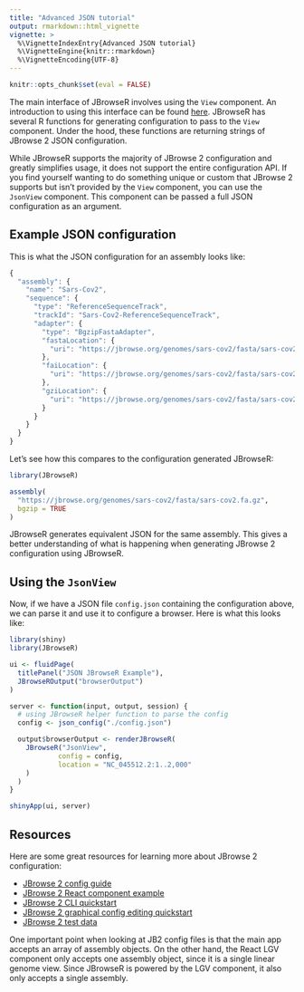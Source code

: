 ```yaml
---
title: "Advanced JSON tutorial"
output: rmarkdown::html_vignette
vignette: >
  %\VignetteIndexEntry{Advanced JSON tutorial}
  %\VignetteEngine{knitr::rmarkdown}
  %\VignetteEncoding{UTF-8}
---
```


```r
knitr::opts_chunk$set(eval = FALSE)
```

The main interface of JBrowseR involves using the `View` component.
An introduction to using this interface can be found [here](https://gmod.github.io/JBrowseR/articles/custom-browser-tutorial.html).
JBrowseR has several R functions for generating configuration to pass to the `View` component.
Under the hood, these functions are returning strings of JBrowse 2 JSON configuration.

While JBrowseR supports the majority of JBrowse 2 configuration and greatly simplifies usage, it does not support the entire configuration API.
If you find yourself wanting to do something unique or custom that JBrowse 2 supports but isn't provided by the `View` component, you can use the `JsonView` component.
This component can be passed a full JSON configuration as an argument.

## Example JSON configuration

This is what the JSON configuration for an assembly looks like:

```js
{
  "assembly": {
    "name": "Sars-Cov2",
    "sequence": {
      "type": "ReferenceSequenceTrack",
      "trackId": "Sars-Cov2-ReferenceSequenceTrack",
      "adapter": {
        "type": "BgzipFastaAdapter",
        "fastaLocation": {
          "uri": "https://jbrowse.org/genomes/sars-cov2/fasta/sars-cov2.fa.gz"
        },
        "faiLocation": {
          "uri": "https://jbrowse.org/genomes/sars-cov2/fasta/sars-cov2.fa.gz.fai"
        },
        "gziLocation": {
          "uri": "https://jbrowse.org/genomes/sars-cov2/fasta/sars-cov2.fa.gz.gzi"
        }
      }
    }
  }
}
```

Let's see how this compares to the configuration generated JBrowseR:

```r
library(JBrowseR)

assembly(
  "https://jbrowse.org/genomes/sars-cov2/fasta/sars-cov2.fa.gz",
  bgzip = TRUE
)
```

JBrowseR generates equivalent JSON for the same assembly.
This gives a better understanding of what is happening when generating JBrowse 2 configuration using JBrowseR.

## Using the `JsonView`

Now, if we have a JSON file `config.json` containing the configuration above, we can parse it and use it to configure a browser.
Here is what this looks like:

```r
library(shiny)
library(JBrowseR)

ui <- fluidPage(
  titlePanel("JSON JBrowseR Example"),
  JBrowseROutput("browserOutput")
)

server <- function(input, output, session) {
  # using JBrowseR helper function to parse the config
  config <- json_config("./config.json")

  output$browserOutput <- renderJBrowseR(
    JBrowseR("JsonView",
            config = config,
            location = "NC_045512.2:1..2,000"
    )
  )
}

shinyApp(ui, server)
```

## Resources

Here are some great resources for learning more about JBrowse 2 configuration:

- [JBrowse 2 config guide](https://jbrowse.org/jb2/docs/config_guide)
- [JBrowse 2 React component example](https://github.com/GMOD/jbrowse-components/blob/master/products/jbrowse-react-linear-genome-view/docs/example.md)
- [JBrowse 2 CLI quickstart](https://jbrowse.org/jb2/docs/quickstart_cli)
- [JBrowse 2 graphical config editing quickstart](https://jbrowse.org/jb2/docs/tutorials/config_gui/)
- [JBrowse 2 test data](https://github.com/GMOD/jbrowse-components/tree/master/test_data)

One important point when looking at JB2 config files is that the main app accepts an array of assembly objects.
On the other hand, the React LGV component only accepts one assembly object, since it is a single linear genome view.
Since JBrowseR is powered by the LGV component, it also only accepts a single assembly.
